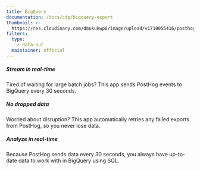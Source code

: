 ```yaml
---
title: BigQuery
documentation: /docs/cdp/bigquery-export
thumbnail: >-
  https://res.cloudinary.com/dmukukwp6/image/upload/v1710055416/posthog.com/contents/cdp/thumbnails/bigquery.svg
filters:
  type:
    - data-out
  maintainer: official
---
```


<Section
    divider={false}
    title="Stream PostHog event data into BigQuery, Google Cloud's enterprise-scale data warehouse, as soon as they're ingested, even at high volumes."
    size="full"
    cols={3}
>
    <div>
        <h5>Stream in real-time</h5>
        <p>Tired of waiting for large batch jobs? This app sends PostHog events to BigQuery every 30 seconds.</p>
    </div>
    <div>
        <h5>No dropped data</h5>
        <p>Worried about disruption? This app automatically retries any failed exports from PostHog, so you never lose data.</p>
    </div>
    <div>
        <h5>Analyze in real-time</h5>
        <p>Because PostHog sends data every 30 seconds, you always have up-to-date data to work with in BigQuery using SQL.</p>
    </div>
</Section>

<Documentation />

